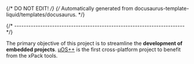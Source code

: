 {/* DO NOT EDIT! */}
{/* Automatically generated from docusaurus-template-liquid/templates/docusaurus. */}

{/* ------------------------------------------------------------------------ */}

The primary objective of this project is to streamline the **development of embedded projects**.
[µOS++](http://micro-os-plus.github.io) is the first cross-platform
project to benefit from the xPack tools.

